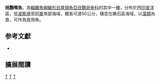 {{Speciesbox 
| taxon = Scarus persicus
| status= LC
| status_system = iucn3.1
| authority = [[Randall|Randall]] & [[Bruce|Bruce]], 1983
| synonyms = 
}}

'''桃鸚嘴魚'''，為[[輻鰭魚綱|輻鰭魚綱]][[鱸形目|鱸形目]][[隆頭魚亞目|隆頭魚亞目]][[鸚哥魚科|鸚哥魚科]]的其中一[[種|種]]，分布於西[[印度洋|印度洋]]區，從[[波斯灣|波斯灣]]至[[阿曼|阿曼]]南部海域，體長可達50公分，棲息在礁石區海域，以[[藻類|藻類]]為食，可作為食用魚。

== 参考文獻 ==
*{{FishBase_species|genus=Scarus|species=perrico|year=2012|month=7}}

== 擴展閱讀 == 
{{refbegin}}
{{wikispecies-inline|Scarus perrico|桃鸚嘴魚}}
{{refend}}
{{Taxonbar|from=Q2358744}}

[[Category:IUCN红色名录无危物种|T]]
[[Category:食用魚|T]]
[[Category:鸚嘴魚屬|T]]


{{鱸形目小作品}}